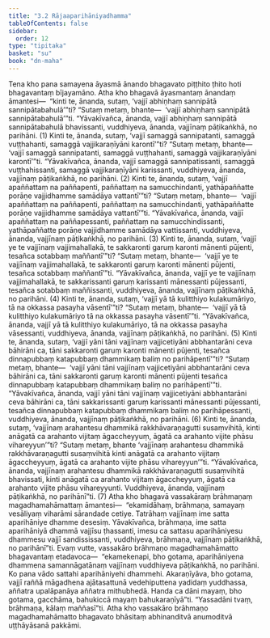 ```yaml
---
title: "3.2 Rājaaparihāniyadhamma"
tableOfContents: false
sidebar:
  order: 12
type: "tipitaka"
basket: "su"
book: "dn-maha"
---
```



<DynamicBreadcrumb />

<Division number="134" book="dn-maha" bookNo="7" page="62">

<Paragraph number="245" book="dn-maha">
Tena kho pana samayena āyasmā ānando bhagavato piṭṭhito ṭhito hoti bhagavantaṃ bījayamāno. Atha kho bhagavā āyasmantaṃ ānandaṃ āmantesi—  “kinti te, ānanda, sutaṃ, ‘vajjī abhiṇhaṃ sannipātā sannipātabahulā’”ti? “Sutaṃ metaṃ, bhante—  ‘vajjī abhiṇhaṃ sannipātā sannipātabahulā’”ti. “Yāvakīvañca, ānanda, vajjī abhiṇhaṃ sannipātā sannipātabahulā bhavissanti, vuddhiyeva, ānanda, vajjīnaṃ pāṭikaṅkhā, no parihāni. (1)
</Paragraph>

<Paragraph number="246" book="dn-maha">
Kinti te, ānanda, sutaṃ, ‘vajjī samaggā sannipatanti, samaggā vuṭṭhahanti, samaggā vajjikaraṇīyāni karontī’”ti? “Sutaṃ metaṃ, bhante—  ‘vajjī samaggā sannipatanti, samaggā vuṭṭhahanti, samaggā vajjikaraṇīyāni karontī’”ti. “Yāvakīvañca, ānanda, vajjī samaggā sannipatissanti, samaggā vuṭṭhahissanti, samaggā vajjikaraṇīyāni karissanti, vuddhiyeva, ānanda, vajjīnaṃ pāṭikaṅkhā, no parihāni. (2)
</Paragraph>

<Paragraph number="247" book="dn-maha">
Kinti te, ānanda, sutaṃ, ‘vajjī apaññattaṃ na paññapenti, paññattaṃ na samucchindanti, yathāpaññatte porāṇe vajjidhamme samādāya vattantī’”ti? “Sutaṃ metaṃ, bhante—  ‘vajjī apaññattaṃ na paññapenti, paññattaṃ na samucchindanti, yathāpaññatte porāṇe vajjidhamme samādāya vattantī’”ti. “Yāvakīvañca, ānanda, vajjī apaññattaṃ na paññapessanti, paññattaṃ na samucchindissanti, yathāpaññatte porāṇe vajjidhamme samādāya vattissanti, vuddhiyeva, ānanda, vajjīnaṃ pāṭikaṅkhā, no parihāni. (3)
</Paragraph>

<Paragraph number="248" book="dn-maha">
Kinti te, ānanda, sutaṃ, ‘vajjī ye te vajjīnaṃ vajjimahallakā, te sakkaronti garuṃ karonti mānenti pūjenti, tesañca sotabbaṃ maññantī’”ti? “Sutaṃ metaṃ, bhante—  ‘vajjī ye te vajjīnaṃ vajjimahallakā, te sakkaronti garuṃ karonti mānenti pūjenti, tesañca sotabbaṃ maññantī’”ti. “Yāvakīvañca, ānanda, vajjī ye te vajjīnaṃ vajjimahallakā, te sakkarissanti garuṃ karissanti mānessanti pūjessanti, tesañca sotabbaṃ maññissanti, vuddhiyeva, ānanda, vajjīnaṃ pāṭikaṅkhā, no parihāni. (4)
</Paragraph>

<Paragraph number="249" book="dn-maha">
Kinti te, ānanda, sutaṃ, ‘vajjī yā tā kulitthiyo kulakumāriyo, tā na okkassa pasayha vāsentī’”ti? “Sutaṃ metaṃ, bhante—  ‘vajjī yā tā kulitthiyo kulakumāriyo tā na okkassa pasayha vāsentī’”ti. “Yāvakīvañca, ānanda, vajjī yā tā kulitthiyo kulakumāriyo, tā na okkassa pasayha vāsessanti, vuddhiyeva, ānanda, vajjīnaṃ pāṭikaṅkhā, no parihāni. (5)
</Paragraph>

<Paragraph number="250" book="dn-maha">
Kinti te, ānanda, sutaṃ, ‘vajjī yāni tāni vajjīnaṃ vajjicetiyāni abbhantarāni ceva bāhirāni ca, tāni sakkaronti garuṃ karonti mānenti pūjenti, tesañca dinnapubbaṃ katapubbaṃ dhammikaṃ baliṃ no parihāpentī’”ti? “Sutaṃ metaṃ, bhante—  ‘vajjī yāni tāni vajjīnaṃ vajjicetiyāni abbhantarāni ceva bāhirāni ca, tāni sakkaronti garuṃ karonti mānenti pūjenti tesañca dinnapubbaṃ katapubbaṃ dhammikaṃ baliṃ no parihāpentī’”ti. “Yāvakīvañca, ānanda, vajjī yāni tāni vajjīnaṃ vajjicetiyāni abbhantarāni ceva bāhirāni ca, tāni sakkarissanti garuṃ karissanti mānessanti pūjessanti, tesañca dinnapubbaṃ katapubbaṃ dhammikaṃ baliṃ no parihāpessanti, vuddhiyeva, ānanda, vajjīnaṃ pāṭikaṅkhā, no parihāni. (6)
</Paragraph>

<Paragraph number="251" book="dn-maha">
Kinti te, ānanda, sutaṃ, ‘vajjīnaṃ arahantesu dhammikā rakkhāvaraṇagutti susaṃvihitā, kinti anāgatā ca arahanto vijitaṃ āgaccheyyuṃ, āgatā ca arahanto vijite phāsu vihareyyun’”ti? “Sutaṃ metaṃ, bhante ‘vajjīnaṃ arahantesu dhammikā rakkhāvaraṇagutti susaṃvihitā kinti anāgatā ca arahanto vijitaṃ āgaccheyyuṃ, āgatā ca arahanto vijite phāsu vihareyyun’”ti. “Yāvakīvañca, ānanda, vajjīnaṃ arahantesu dhammikā rakkhāvaraṇagutti susaṃvihitā bhavissati, kinti anāgatā ca arahanto vijitaṃ āgaccheyyuṃ, āgatā ca arahanto vijite phāsu vihareyyunti. Vuddhiyeva, ānanda, vajjīnaṃ pāṭikaṅkhā, no parihānī”ti. (7)
</Paragraph>

</Division>
<Division number="135" book="dn-maha" bookNo="7" page="64">

<Paragraph number="252" book="dn-maha">
Atha kho bhagavā vassakāraṃ brāhmaṇaṃ magadhamahāmattaṃ āmantesi—  “ekamidāhaṃ, brāhmaṇa, samayaṃ vesāliyaṃ viharāmi sārandade cetiye. Tatrāhaṃ vajjīnaṃ ime satta aparihāniye dhamme desesiṃ. Yāvakīvañca, brāhmaṇa, ime satta aparihāniyā dhammā vajjīsu ṭhassanti, imesu ca sattasu aparihāniyesu dhammesu vajjī sandississanti, vuddhiyeva, brāhmaṇa, vajjīnaṃ pāṭikaṅkhā, no parihānī”ti.
</Paragraph>

<Paragraph number="253" book="dn-maha">
Evaṃ vutte, vassakāro brāhmaṇo magadhamahāmatto bhagavantaṃ etadavoca—  “ekamekenapi, bho gotama, aparihāniyena dhammena samannāgatānaṃ vajjīnaṃ vuddhiyeva pāṭikaṅkhā, no parihāni. Ko pana vādo sattahi aparihāniyehi dhammehi. Akaraṇīyāva, bho gotama, vajjī raññā māgadhena ajātasattunā vedehiputtena yadidaṃ yuddhassa, aññatra upalāpanāya aññatra mithubhedā. Handa ca dāni mayaṃ, bho gotama, gacchāma, bahukiccā mayaṃ bahukaraṇīyā”ti. “Yassadāni tvaṃ, brāhmaṇa, kālaṃ maññasī”ti. Atha kho vassakāro brāhmaṇo magadhamahāmatto bhagavato bhāsitaṃ abhinanditvā anumoditvā uṭṭhāyāsanā pakkāmi.
</Paragraph>
</Division>
